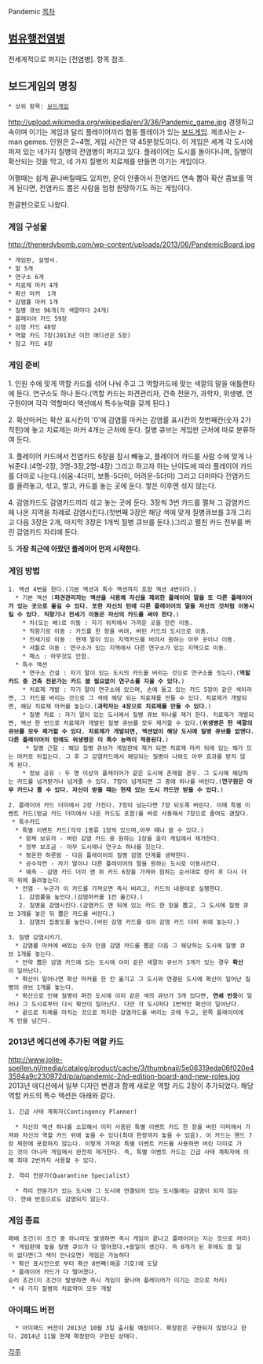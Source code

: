 Pandemic
[[목차]]
== [[범유행전염병]] ==
전세계적으로 퍼지는 [전염병]. 항목 참조.

== 보드게임의 명칭 ==
 * 상위 항목: [[보드게임]]
http://upload.wikimedia.org/wikipedia/en/3/36/Pandemic_game.jpg
경쟁하고 속이며 이기는 게임과 달리 플레이어끼리 협동 플레이가 있는 [[보드게임]]. 제조사는 z-man gemes.
인원은 2~4명, 게임 시간은 약 45분정도이다.
이 게임은 세계 각 도시에 퍼져 있는 네가지 질병의 전염병이 퍼지고 있다. 플레이어는 도시를 돌아다니며, 질병이 확산되는 것을 막고, 네 가지 질병의 치료제를 만들면 이기는 게임이다.

어쩔때는 쉽게 끝나버릴때도 있지만, 운이 안좋아서 전염카드 연속 뽑아 확산 콤보를 먹게 된다면, 전염카드 뽑은 사람을 엄청 원망하기도 하는 게임이다.

한글판으로도 나왔다.

=== 게임 구성물 === 
http://thenerdybomb.com/wp-content/uploads/2013/06/PandemicBoard.jpg
 * 게임판, 설명서.
 * 말 5개
 * 연구소 6개
 * 치료제 마커 4개
 * 확산 마커  1개
 * 감염률 마커 1개
 * 질병 큐브 96개(각 색깔마다 24개)
 * 플레이어 카드 59장
 * 감염 카드 48장
 * 역할 카드 7장(2013년 이전 에디션은 5장)
 * 참고 카드 4장

=== 게임 준비 ===

1. 인원 수에 맞게 역할 카드를 섞어 나눠 주고 그 역할카드에 맞는 색깔의 말을 애틀랜타에 둔다. 연구소도 하나 둔다.(역할 카드는 파견관리자, 건축 전문가, 과학자, 위생병, 연구원이며 각각 역할마다 액션에서 특수능력을 갖게 된다.)

2. 확산마커는 확산 표시칸의 '0'에 감염률 마커는 감염률 표시칸의 첫번째칸(숫자 2가 적힌)에 놓고 치료제는 마커 4개는 근처에 둔다. 질병 큐브는 게임판 근처에 따로 분류하여 둔다.

3. 플레이어 카드에서 전염카드 6장을 잠시 빼놓고, 플레이어 카드를 사람 수에 맞게 나눠준다.(4명-2장, 3명-3장,2명-4장) 그리고 하고자 하는 난이도에 따라 플레이어 카드를 더미로 나눈다.(쉬움-4더미, 보통-5더미, 어려운-5더미) 그리고 더미마다 전염카드를 올려놓고, 섞고, 쌓고, 카드를 놓는 곳에 둔다. 쌓은 이후엔 섞지 않는다.

4. 감염카드도 감염카드끼리 섞고 놓는 곳에 둔다. 3장씩 3번 카드를 펼쳐 그 감염카드에 나온 지역을 차례로 감염시킨다.(첫번째 3장은 해당 색에 맞게 질병큐브를 3개 그리고 다음 3장은 2개, 마지막 3장은 1개씩 질병 큐브를 둔다.)그리고 펼친 카드 전부를 버린 감염카드 자리에 둔다.

5. '''가장 최근에 아팠던 플레이어 먼저 시작한다.'''

=== 게임 방법 ===

 1. 액션 4번을 한다.(기본 액션과 특수 액션까지 포함 액션 4번이다.)
   * 기본 액션 ('''파견관리자는 액션을 사용해 자신을 제외한 플레이어 말을 또 다른 플레이어가 있는 곳으로 옮길 수 있다. 또한 자신의 턴에 다른 플레이어의 말을 자신의 것처럼 이동시킬 수 있다. 직항기나 전세기 이동은 자신의 카드를 써야 한다.''')
     * 차(또는 배)로 이동 : 자기 위치에서 가까운 곳을 한칸 이동.
     * 직항기로 이동 : 카드를 한 장을 버려, 버린 카드의 도시으로 이동.
     * 전세기로 이동 : 현재 말이 있는 지역카드를 버려서 원하는 아무 곳이나 이동.
     * 셔틀로 이동 : 연구소가 있는 지역에서 다른 연구소가 있는 지역으로 이동.
     * 패스 : 아무것도 안함.
   * 특수 액션
     * 연구소 건설 : 자기 말이 있는 도시의 카드를 버리는 것으로 연구소를 짓는다.('''역할 카드 중 건축 전문가는 카드 쓸 필요없이 연구소를 지을 수 있다.''')
     * 치료제 개발 : 자기 말이 연구소에 있으며, 손에 들고 있는 카드 5장이 같은 색이라면, 그 카드를 버리는 것으로 그 색에 해당 되는 치료제를 만들 수 있다. 치료제가 개발되면, 해당 치료제 마커를 놓는다.('''과학자는 4장으로 치료제를 만들 수 있다.''')
     * 질병 치료 : 자기 말이 있는 도시에서 질병 큐브 하나를 제거 한다. 치료제가 개발되면, 액션 한 번으로 치료제가 개발된 질병 큐브를 모두 제거할 수 있다.('''위생병은 한 색깔의 큐브를 모두 제거할 수 있다. 치료제가 개발되면, 액션없이 해당 도시에 질병 큐브를 없앤다. 다른 플레이어의 턴에도 위생병은 이 특수 능력이 적용된다.''')
      * 질병 근절 : 해당 질병 큐브가 게임판에 제거 되면 치료제 마커 뒤에 있는 해가 뜨는 마커로 뒤집는다. 그 후 그 감염카드에서 해당되는 질병이 나와도 아무 효과를 받지 않게 된다.
     * 정보 공유 : 두 명 이상의 플레이어가 같은 도시에 존재할 경우. 그 도시에 해당하는 카드를 넘겨받거나 넘겨줄 수 있다. 7장이 넘게되면 그 중에 하나를 버린다.('''연구원은 아무 카드나 줄 수 있다. 자신이 받을 때는 현재 있는 도시 카드만 받을 수 있다.''')


 2. 플레이어 카드 더미에서 2장 가진다. 7장이 넘는다면 7장 되도록 버린다. 이때 특별 이벤트 카드(방금 카드 더미에서 나온 카드도 포함)를 바로 사용해서 7장으로 줄여도 괜찮다.
  * 특수카드
   * 특별 이벤트 카드(각각 1종류 1장씩 있으며,아무 때나 쓸 수 있다.)
    * 항체 보유자 - 버린 감염 카드 중 원하는 1장을 골라 게임에서 제거한다.
    * 정부 보조금 - 아무 도시에나 연구소 하나를 짓는다.
    * 평온한 하룻밤 - 다음 플레이어의 질병 감염 단계를 생략한다.
    * 공수작전 - 자기 말이나 다른 플레이어의 말을 원하는 도시로 이동시킨다.
    * 예측 - 감염 카드 더미 맨 위 카드 6장을 가져와 원하는 순서대로 정리 후 다시 더미 위에 올려놓는다.
   * 전염 - 누군가 이 카드를 가져오면 즉시 버리고, 카드의 내용대로 실행한다.
    1. 감염률을 높인다.(감염마커를 1칸 옮긴다.)
    2. 질병을 감염시킨다.(감염카드 맨 뒤에 있는 카드 한 장을 뽑고, 그 도시에 질병 큐브 3개를 놓은 뒤 뽑은 카드를 버린다.)
    3. 감염의 집중도를 높인다.(버린 감염 카드를 섞어 감염 카드 더미 위에 놓는다.)


 3. 질병 감염시키기. 
   * 감염률 마커에 써있는 숫자 만큼 감염 카드를 뽑은 다음 그 해당하는 도시에 질병 큐브 1개를 놓는다.
   * 만약 뽑은 감염 카드에 있는 도시에 이미 같은 색깔의 큐브가 3개가 있는 경우 '''확산'''이 일어난다.
   * 확산이 일어나면 확산 마커를 한 칸 옮기고 그 도시와 연결된 도시에 확산이 일어난 질병의 큐브 1개를 놓는다.
   * 확산으로 인해 질병이 퍼진 도시에 이미 같은 색의 큐브가 3개 있다면, '''연쇄 반응'''이 일어나 그 도시로부터 다시 확산이 일어난다. 다만 각 도시마다 1번씩만 확산이 일어난다.
   * 끝으로 차례를 마치는 것으로 처리한 감염카드를 버리는 곳에 두고, 왼쪽 플레이어에게 턴을 넘긴다.

=== 2013년 에디션에 추가된 역할 카드 ===
http://www.jolie-spellen.nl/media/catalog/product/cache/3/thumbnail/5e06319eda06f020e43594a9c230972d/p/a/pandemic-2nd-edition-board-and-new-roles.jpg
2013년 에디션에서 일부 디자인 변경과 함께 새로운 역할 카드 2장이 추가되었다. 해당 역할 카드의 특수 액션은 아래와 같다.

 1. 긴급 사태 계획자(Contingency Planner)


   * 자신의 액션 하나를 소모해서 이미 사용된 특별 이벤트 카드 한 장을 버린 더미에서 가져와 자신의 역할 카드 위에 놓을 수 있다(최대 한장까지 놓을 수 있음). 이 카드는 핸드 7장 제한에 포함하지 않는다. 이렇게 가져온 특별 이벤트 카드를 사용하면 버린 더미로 가는 것이 아니라 게임에서 완전히 제거한다. 즉, 특별 이벤트 카드는 긴급 사태 계획자에 의해 최대 2번까지 사용할 수 있다.


 2. 격리 전문가(Quarantine Specialist)

   * 격리 전문가가 있는 도시와 그 도시에 연결되어 있는 도시들에는 감염이 되지 않는다. 연쇄 반응으로도 감염되지 않는다.
=== 게임 종료 ===
 패배 조건(이 조건 중 하나라도 발생하면 즉시 게임이 끝나고 플레이어는 지는 것으로 처리)
  * 게임판에 놓을 질병 큐브가 다 떨어졌다.+쓸일이 생긴다. 즉 0개가 된 후에도 쓸 일이 없다면(그 색이 안나오면) 게임은 가능하다
  * 확산 표시칸으로 부터 확산 8번째(해골 기호)에 도달
  * 플레이어 카드가 다 떨어졌다.
 승리 조건(이 조건이 발생하면 즉시 게임이 끝나며 플레이어가 이기는 것으로 처리)
  * 네 가지 질병의 치료약이 모두 개발

=== 아이패드 버전 ===

   * 아이패드 버전이 2013년 10월 3일 출시될 예정이다. 확장판은 구현되지 않았다고 한다. 2014년 11월 현재 확장판이 구현된 상태다.


[[각주]]
